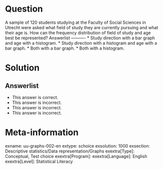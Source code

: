 Question
========
  
A sample of 120 students studying at the Faculty of Social Sciences in Utrecht were asked what field of study they are currently pursuing and what their age is. How can the frequency distribution of field of study and age best be represented? 
Answerlist
----------
* Study direction with a bar graph and age with a histogram.
* Study direction with a histogram and age with a bar graph.
* Both with a bar graph.
* Both with a histogram.

Solution
========
  

Answerlist
----------
* This answer is correct.
* This answer is incorrect.
* This answer is incorrect.
* This answer is incorrect.

Meta-information
================
exname: uu-graphs-002-en
extype: schoice
exsolution: 1000
exsection: Descriptive statistics/Data representation/Graphs
exextra[Type]: Conceptual, Test choice
exextra[Program]: 
exextra[Language]: English
exextra[Level]: Statistical Literacy
